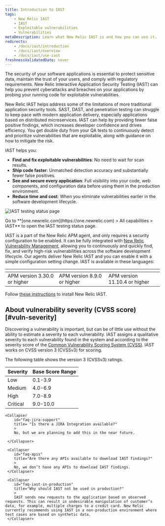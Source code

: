 ```yaml
---
title: Introduction to IAST
tags:
    - New Relic IAST
    - IAST
    - Exploitable vulnerabilities
    - Vulnerabilities
metaDescription: Learn what New Relic IAST is and how you can use it.
redirects:
    - /docs/iast/introduction
    - /docs/iast/overview
    - /docs/iast/use-iast
freshnessValidatedDate: never
---
```



The security of your software applications is essential to protect sensitive data, maintain the trust of your users, and comply with regulatory requirements. New Relic Interactive Application Security Testing (IAST) can help you prevent cyberattacks and breaches on your applications by probing your running code for exploitable vulnerabilities.

New Relic IAST helps address some of the limitations of more traditional application security tools. SAST, DAST, and penetration testing can struggle to keep pace with modern application delivery, especially applications based on distributed microservices. IAST can help by providing fewer false positive findings, which increases developer confidence and drives efficiency. You get double duty from your QA tests to continuously detect and prioritize vulnerabilities that are exploitable, along with guidance on how to mitigate the risk.

IAST helps you:

- <DNT>**Find and fix exploitable vulnerabilities**</DNT>: No need to wait for scan results.
- <DNT>**Ship code faster**</DNT>: Unmatched detection accuracy and substantially fewer false positives.
- <DNT>**See and secure every application**</DNT>: Full visibility into your code, web components, and configuration data before using them in the production environment.
- <DNT>**Reduce time and cost**</DNT>: When you eliminate vulnerabilities earlier in the software development lifecycle.


<img
    title="IAST testing status page"
    alt="IAST testing status page"
    src={iastTestingStatus}
/>

<figcaption>
    Go to <DNT>**[one.newrelic.com](https://one.newrelic.com) > All capabilities > IAST**</DNT> to open the IAST testing status page.
</figcaption> 


IAST is a part of the New Relic APM agent, and only requires a security configuration to be enabled. It can be fully integrated with [New Relic Vulnerability Management](/docs/vulnerability-management/overview/), allowing you to continuously and quickly find, fix, and verify high-risk vulnerabilities across the software development lifecycle.
Our <InlinePopover type="apm" /> agents deliver New Relic IAST and you can enable it with a simple configuration setting change. IAST is available in these languages:

<table>
    <thead>
        <tr>
            <th>
                <TechTileGrid>
                <TechTile
                name="Go agent"
                icon="logo-go"
                to="https://github.com/newrelic/csec-go-agent/tree/main#support-matrix"
                />
                </TechTileGrid>
            </th>
            <th>
                <TechTileGrid>
                <TechTile
                name="Java agent"
                icon="logo-java"
                to="https://github.com/newrelic/csec-java-agent#support-matrix"
                />
                </TechTileGrid>
            </th>
            <th>
                <TechTileGrid>
                <TechTile
                name="Node.js agent"
                icon="logo-nodejs"
                to="https://github.com/newrelic/csec-node-agent/#supported--modules"
                />
                </TechTileGrid>
            </th>
        </tr>
    </thead>
    <tbody>
        <tr>
            <td>
            APM version 3.30.0 or higher 
            </td>
            <td>
            APM version 8.9.0 or higher
            </td>
            <td>
            APM version 11.10.4 or higher
            </td>
        </tr>
    </tbody>
</table>

Follow [these instructions](/docs/iast/install/) to install New Relic IAST.

## About vulnerability severity (CVSS score) [#vuln-severity]

Discovering a vulnerability is important, but can be of little use without the ability to estimate a severity to each vulnerability. IAST assigns a qualitative severity to each vulnerability found in the system and according to the severity score of the [Common Vulnerability Scoring System (CVSS)](https://nvd.nist.gov/vuln-metrics/cvss). IAST works on CVSS version 3 (CVSSv3) for scoring.

The following table shows the version 3 (CVSSv3) ratings.

<table>
    <thead>
        <tr>
            <th>
                Severity
            </th>
            <th>
                Base Score Range
            </th>
        </tr>
    </thead>
    <tbody>
        <tr>
            <td>
                Low
            </td>
            <td>
                0.1-3.9
            </td>
        </tr>
        <tr>
            <td>
                Medium
            </td>
            <td>
                4.0-6.9
            </td>
        </tr>
        <tr>
            <td>
                High
            </td>
            <td>
                7.0-8.9
            </td>
        </tr>
        <tr>
            <td>
                Critical
            </td>
            <td>
                9.0-10.0
            </td>
        </tr>        
    </tbody>
</table>

<CollapserGroup>

    <Collapser 
        id="faq-jira-support"
        title= "Is there a JIRA Integration available?"
        >
        No, but we are planning to add this in the near future.

     </Collapser>

     <Collapser
        id="faq-apis"
        title="Are there any APIs available to download IAST findings?"
        >
        No, we don’t have any APIs to download IAST findings.
     </Collapser>

     <Collapser
        id="faq-iast-in-production"
        title="Why should IAST not be used in production?"
        >
        IAST sends new requests to the application based on observed requests. This can result in undesirable manipulation of customer’s data, for example, multiple charges to a credit card. New Relic currently recommends using IAST in a non-production environment where test cases are based on synthetic data.
     </Collapser>
</CollapserGroup>




